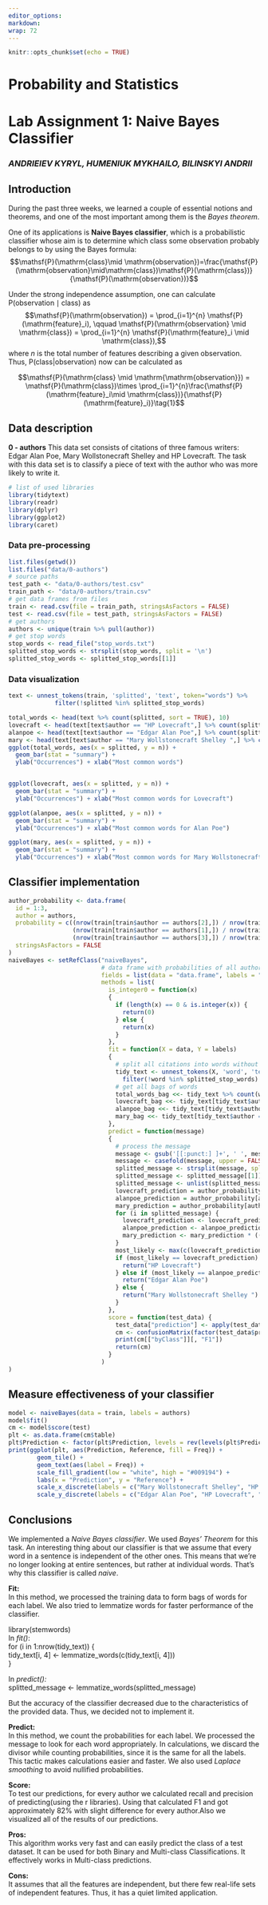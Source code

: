 ```yaml
---
editor_options:
markdown:
wrap: 72
---
```


```r
knitr::opts_chunk$set(echo = TRUE)
```

# Probability and Statistics

# Lab Assignment 1: Naive Bayes Classifier

### *ANDRIEIEV KYRYL, HUMENIUK MYKHAILO, BILINSKYI ANDRII*

## Introduction

During the past three weeks, we learned a couple of essential notions
and theorems, and one of the most important among them is the *Bayes
theorem*.

One of its applications is **Naive Bayes classifier**, which is a
probabilistic classifier whose aim is to determine which class some
observation probably belongs to by using the Bayes formula:
$$\mathsf{P}(\mathrm{class}\mid \mathrm{observation})=\frac{\mathsf{P}(\mathrm{observation}\mid\mathrm{class})\mathsf{P}(\mathrm{class})}{\mathsf{P}(\mathrm{observation})}$$

Under the strong independence assumption, one can calculate
$\mathsf{P}(\mathrm{observation} \mid \mathrm{class})$ as
$$\mathsf{P}(\mathrm{observation}) = \prod_{i=1}^{n} \mathsf{P}(\mathrm{feature}_i), \qquad \mathsf{P}(\mathrm{observation} \mid \mathrm{class}) = \prod_{i=1}^{n} \mathsf{P}(\mathrm{feature}_i \mid \mathrm{class}),$$
where $n$ is the total number of features describing a given
observation. Thus, $\mathsf{P}(\mathrm{class}|\mathrm{observation})$ now
can be calculated as

$$\mathsf{P}(\mathrm{class} \mid \mathrm{\mathrm{observation}}) = \mathsf{P}(\mathrm{class})\times \prod_{i=1}^{n}\frac{\mathsf{P}(\mathrm{feature}_i\mid \mathrm{class})}{\mathsf{P}(\mathrm{feature}_i)}\tag{1}$$

## Data description
**0 - authors** This data set consists of citations of three famous
writers: Edgar Alan Poe, Mary Wollstonecraft Shelley and HP
Lovecraft. The task with this data set is to classify a piece of
text with the author who was more likely to write it.

```r
# list of used libraries
library(tidytext)
library(readr)
library(dplyr)
library(ggplot2)
library(caret)
```
### Data pre-processing

```r
list.files(getwd())
list.files("data/0-authors")
# source paths
test_path <- "data/0-authors/test.csv"
train_path <- "data/0-authors/train.csv"
# get data frames from files
train <- read.csv(file = train_path, stringsAsFactors = FALSE)
test <- read.csv(file = test_path, stringsAsFactors = FALSE)
# get authors
authors <- unique(train %>% pull(author))
# get stop words
stop_words <- read_file("stop_words.txt")
splitted_stop_words <- strsplit(stop_words, split = '\n')
splitted_stop_words <- splitted_stop_words[[1]]
```

### Data visualization
```r
text <- unnest_tokens(train, 'splitted', 'text', token="words") %>%
             filter(!splitted %in% splitted_stop_words)

total_words <- head(text %>% count(splitted, sort = TRUE), 10)
lovecraft <- head(text[text$author == "HP Lovecraft",] %>% count(splitted, sort = TRUE), 10)
alanpoe <- head(text[text$author == "Edgar Alan Poe",] %>% count(splitted, sort = TRUE), 10)
mary <- head(text[text$author == "Mary Wollstonecraft Shelley ",] %>% count(splitted, sort = TRUE), 10)
ggplot(total_words, aes(x = splitted, y = n)) +
  geom_bar(stat = "summary") +
  ylab("Occurrences") + xlab("Most common words")


ggplot(lovecraft, aes(x = splitted, y = n)) +
  geom_bar(stat = "summary") +
  ylab("Occurrences") + xlab("Most common words for Lovecraft")

ggplot(alanpoe, aes(x = splitted, y = n)) +
  geom_bar(stat = "summary") +
  ylab("Occurrences") + xlab("Most common words for Alan Poe")

ggplot(mary, aes(x = splitted, y = n)) +
  geom_bar(stat = "summary") +
  ylab("Occurrences") + xlab("Most common words for Mary Wollstonecraft Shelley")
```
## Classifier implementation

```r
author_probability <- data.frame(
  id = 1:3,
  author = authors,
  probability = c((nrow(train[train$author == authors[2],]) / nrow(train)),
                  (nrow(train[train$author == authors[1],]) / nrow(train)),
                  (nrow(train[train$author == authors[3],]) / nrow(train))),
  stringsAsFactors = FALSE
)
naiveBayes <- setRefClass("naiveBayes",
                          # data frame with probabilities of all authors
                          fields = list(data = "data.frame", labels = "vector", total_words_bag = "data.frame", lovecraft_bag = "data.frame", alanpoe_bag = "data.frame", mary_bag = "data.frame"),
                          methods = list(
                            is_integer0 = function(x)
                            {
                              if (length(x) == 0 & is.integer(x)) {
                                return(0)
                              } else {
                                return(x)
                              }
                            },
                            fit = function(X = data, Y = labels)
                            {
                              # split all citations into words without stop words
                              tidy_text <- unnest_tokens(X, 'word', 'text', token = "words") %>%
                                filter(!word %in% splitted_stop_words)
                              # get all bags of words
                              total_words_bag <<- tidy_text %>% count(word, sort = TRUE)
                              lovecraft_bag <<- tidy_text[tidy_text$author == Y[1],] %>% count(word, sort = TRUE)
                              alanpoe_bag <<- tidy_text[tidy_text$author == Y[2],] %>% count(word, sort = TRUE)
                              mary_bag <<- tidy_text[tidy_text$author == Y[3],] %>% count(word, sort = TRUE)
                            },
                            predict = function(message)
                            {
                              # process the message
                              message <- gsub('[[:punct:] ]+', ' ', message)
                              message <- casefold(message, upper = FALSE)
                              splitted_message <- strsplit(message, split = ' ')
                              splitted_message <- splitted_message[[1]]
                              splitted_message <- unlist(splitted_message)[!(unlist(splitted_message) %in% splitted_stop_words)]
                              lovecraft_prediction = author_probability[author_probability$author == authors[1], "probability"]
                              alanpoe_prediction = author_probability[author_probability$author == authors[2], "probability"]
                              mary_prediction = author_probability[author_probability$author == authors[3], "probability"]
                              for (i in splitted_message) {
                                lovecraft_prediction <- lovecraft_prediction * ((is_integer0(lovecraft_bag[lovecraft_bag$word == i, "n"]) + 1) / (nrow(lovecraft_bag) + nrow(total_words_bag)))
                                alanpoe_prediction <- alanpoe_prediction * ((is_integer0(alanpoe_bag[alanpoe_bag$word == i, "n"]) + 1) / (nrow(alanpoe_bag) + nrow(total_words_bag)))
                                mary_prediction <- mary_prediction * ((is_integer0(mary_bag[mary_bag$word == i, "n"]) + 1) / (nrow(mary_bag) + nrow(total_words_bag)))
                              }
                              most_likely <- max(c(lovecraft_prediction, alanpoe_prediction, mary_prediction))
                              if (most_likely == lovecraft_prediction) {
                                return("HP Lovecraft")
                              } else if (most_likely == alanpoe_prediction) {
                                return("Edgar Alan Poe")
                              } else {
                                return("Mary Wollstonecraft Shelley ")
                              }
                            },
                            score = function(test_data) {
                              test_data["prediction"] <- apply(test_data['text'], 1, FUN = model$predict)
                              cm <- confusionMatrix(factor(test_data$prediction), factor(test_data$author))
                              print(cm[["byClass"]][, "F1"])
                              return(cm)
                            }
                          )
)
```

## Measure effectiveness of your classifier
```r
model <- naiveBayes(data = train, labels = authors)
model$fit()
cm <- model$score(test)
plt <- as.data.frame(cm$table)
plt$Prediction <- factor(plt$Prediction, levels = rev(levels(plt$Prediction)))
print(ggplot(plt, aes(Prediction, Reference, fill = Freq)) +
        geom_tile() +
        geom_text(aes(label = Freq)) +
        scale_fill_gradient(low = "white", high = "#009194") +
        labs(x = "Prediction", y = "Reference") +
        scale_x_discrete(labels = c("Mary Wollstonecraft Shelley", "HP Lovecraft", "Edgar Alan Poe")) +
        scale_y_discrete(labels = c("Edgar Alan Poe", "HP Lovecraft", "Mary Wollstonecraft Shelley")))
```
## Conclusions
  We implemented a *Naive Bayes classifier*. We used *Bayes’ Theorem* for this task. An interesting thing about our classifier
is that we assume that every word in a sentence is independent of the other ones. This means that we’re no longer
looking at entire sentences, but rather at individual words. That's why this classifier is called *naive*.

**Fit:**<br>
  In this method, we processed the training data to form bags of words for each label.
We also tried to lemmatize words for faster performance of the classifier.

library(stemwords)<br>
In *fit()*:<br>
for (i in 1:nrow(tidy_text)) {<br>
  tidy_text[i, 4] <- lemmatize_words(c(tidy_text[i, 4]))<br>
  }<br>

In *predict():*<br>
splitted_message <- lemmatize_words(splitted_message)<br>

But the accuracy of the classifier decreased due to the characteristics of the provided data.
Thus, we decided not to implement it.

**Predict:**<br>
  In this method, we count the probabilities for each label. We processed the message to look for each word appropriately.
In calculations, we discard the divisor while counting probabilities, since it is the same for all the labels. This
tactic makes calculations easier and faster. We also used *Laplace smoothing* to avoid nullified probabilities.

**Score:**<br>
  To test our predictions, for every author we calculated recall and precision of predicting(using the r libraries). Using that calculated F1 and got approximately 
82% with slight difference for every author.Also we visualized all of the results
of our predictions.

**Pros:**<br>
This algorithm works very fast and can easily predict the class of a test dataset.
It can be used for both Binary and Multi-class Classifications.
It effectively works in Multi-class predictions.

**Cons:**<br>
It assumes that all the features are independent, but there few real-life sets of independent features.
Thus, it has a quiet limited application.